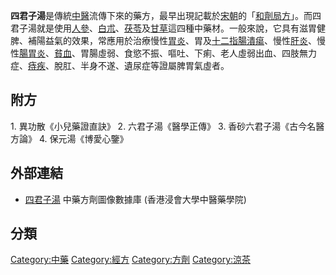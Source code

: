 {{ctm}}{{Unreferenced |time=2010-04-06T17:02:34+00:00 }}

'''四君子湯'''是傳統[[中醫|中醫]]流傳下來的藥方，最早出現記載於[[宋朝|宋朝]]的「[[和劑局方|和劑局方]]」。而四君子湯就是使用[[人參|人參]]、[[白朮|白朮]]、[[茯苓|茯苓]]及[[甘草|甘草]]這四種中藥材。一般來說，它具有滋胃健脾、補陽益氣的效果，常應用於治療慢性[[胃炎|胃炎]]、胃及[[十二指腸潰瘍|十二指腸潰瘍]]、慢性[[肝炎|肝炎]]、慢性[[腸胃炎|腸胃炎]]、[[貧血|貧血]]、胃腸虛弱、食慾不振、嘔吐、下痢、老人虛弱出血、四肢無力症、[[痔疾|痔疾]]、脫肛、半身不遂、遺尿症等證屬脾胃氣虛者。

== 附方 ==
1. 異功散《小兒藥證直訣》
2. 六君子湯《醫學正傳》
3. 香砂六君子湯《古今名醫方論》
4. 保元湯《博愛心鑒》

== 外部連結 ==
* [https://sys02.lib.hkbu.edu.hk/cmfid/details.asp?lang=cht&id=F00067   四君子湯] 中藥方劑圖像數據庫 (香港浸會大學中醫藥學院) {{zh}}{{en}}


==分類==
[[Category:中藥|Category:中藥]]
[[Category:經方|Category:經方]]
[[Category:方劑|Category:方劑]]
[[Category:涼茶|Category:涼茶]]